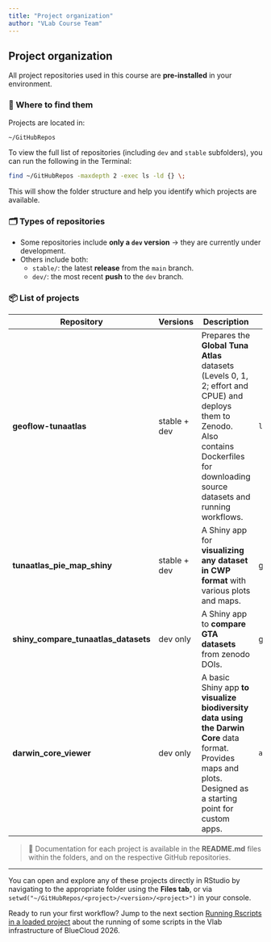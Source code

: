 ```yaml
---
title: "Project organization"
author: "VLab Course Team"
---
```


## Project organization

All project repositories used in this course are **pre-installed** in your environment.

### 📁 Where to find them

Projects are located in:

``` bash
~/GitHubRepos
```

To view the full list of repositories (including `dev` and `stable` subfolders), you can run the following in the Terminal:

``` bash
find ~/GitHubRepos -maxdepth 2 -exec ls -ld {} \;
```

This will show the folder structure and help you identify which projects are available.

### 🗂 ️Types of repositories

-   Some repositories include **only a `dev` version** → they are currently under development.
-   Others include both:
    -   `stable/`: the latest **release** from the `main` branch.
    -   `dev/`: the most recent **push** to the `dev` branch.

### 📦 List of projects

| Repository                           | Versions     | Description                                                                                                                                                                                | Main Script                      | GitHub                                                                  |
|---------------|---------------|---------------|---------------|---------------|
| **geoflow-tunaatlas**                | stable + dev | Prepares the **Global Tuna Atlas** datasets (Levels 0, 1, 2; effort and CPUE) and deploys them to Zenodo. Also contains Dockerfiles for downloading source datasets and running workflows. | `launching_jsons_creating_GTA.R` |  [GitHub](https://github.com/firms-gta/tunaatlas_pie_map_shiny)          |
| **tunaatlas_pie_map_shiny**          | stable + dev | A Shiny app for **visualizing any dataset in CWP format** with various plots and maps.                                                                                                     | global.R                         | [GitHub](https://github.com/firms-gta/tunaatlas_pie_map_shiny)          |
| **shiny_compare_tunaatlas_datasets** | dev only     | A Shiny app to **compare GTA datasets** from zenodo DOIs.                                                                                                                                  | global.R                         | [GitHub](https://github.com/firms-gta/shiny_compare_fisheries_datasets) |
| **darwin_core_viewer**               | dev only     | A basic Shiny app **to visualize biodiversity data using the** **Darwin Core** data format. Provides maps and plots. Designed as a starting point for custom apps.                         | `app.R`                          | [GitHub](https://github.com/firms-gta/darwin_core_viewer)               |

> 📌 Documentation for each project is available in the **README.md** files within the folders, and on the respective GitHub repositories.

------------------------------------------------------------------------

You can open and explore any of these projects directly in RStudio by navigating to the appropriate folder using the **Files tab**, or via `setwd("~/GitHubRepos/<project>/<version>/<project>")` in your console.

Ready to run your first workflow? Jump to the next section [Running Rscripts in a loaded project](running-scripts-in-loaded-repo.qmd) about the running of some scripts in the Vlab infrastructure of BlueCloud 2026. 
